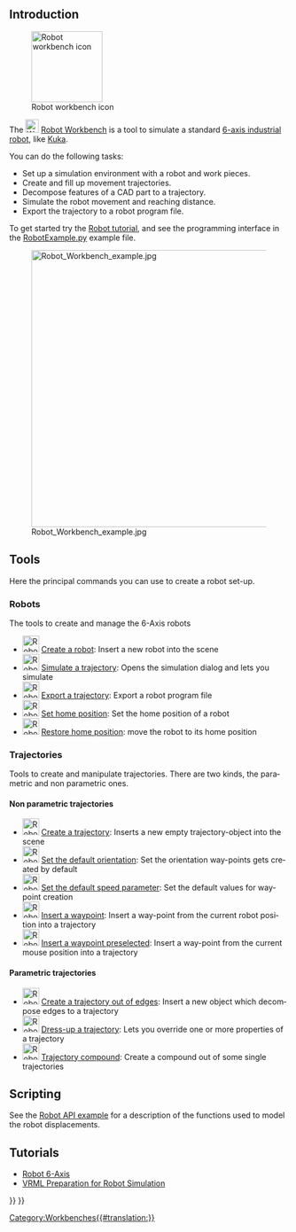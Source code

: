 <languages/>

<div lang="en" dir="ltr" class="mw-content-ltr">
{{Docnav
|[[Reverse_Engineering_Workbench|Reverse Engineering Workbench]]
|[[Sketcher_Workbench|Sketcher Workbench]]
|IconL=Workbench_Reverse_Engineering.svg
|IconR=Workbench_Sketcher.svg
}}
</div>

<div lang="en" dir="ltr" class="mw-content-ltr">
{{VeryImportantMessage|The Robot Workbench is unmaintained. If you have experience with the topic and are interested in maintaining it, please state your intention in the developer's section of the [https://forum.freecad.org FreeCAD forum].
</div>

<div lang="en" dir="ltr" class="mw-content-ltr">
The reason this workbench is still in the master source code is because this workbench is programmed in C++. If this workbench could be programmed in Python, then it could be made an [[external_workbenches|external workbench]] and it could be moved to a separate repository.
}}
</div>

<div lang="en" dir="ltr" class="mw-content-ltr">
== Introduction ==
</div>

[[Image:Workbench_Robot.svg|thumb|128px|<span lang="en" dir="ltr" class="mw-content-ltr">Robot workbench icon</span>]]

<div lang="en" dir="ltr" class="mw-content-ltr">
The [[Image:Workbench_Robot.svg|24px]] [[Robot_Workbench|Robot Workbench]] is a tool to simulate a standard [[Robot_6-Axis|6-axis industrial robot]], like [http://kuka.com/ Kuka].
</div>

<div lang="en" dir="ltr" class="mw-content-ltr">
You can do the following tasks:
* Set up a simulation environment with a robot and work pieces.
* Create and fill up movement trajectories.
* Decompose features of a CAD part to a trajectory.
* Simulate the robot movement and reaching distance.
* Export the trajectory to a robot program file.
</div>

<div lang="en" dir="ltr" class="mw-content-ltr">
To get started try the [[Robot_tutorial|Robot tutorial]], and see the programming interface in the [https://github.com/FreeCAD/FreeCAD_sf_master/blob/master/src/Mod/Robot/RobotExample.py RobotExample.py] example file.
</div>

{{TOCright}}
[[Image:Robot_Workbench_example.jpg|500px]]

<div lang="en" dir="ltr" class="mw-content-ltr">
== Tools ==
Here the principal commands you can use to create a robot set-up.
</div> 

<div lang="en" dir="ltr" class="mw-content-ltr">
=== Robots ===
The tools to create and manage the 6-Axis robots
</div>

<div lang="en" dir="ltr" class="mw-content-ltr">
* [[Image:Robot_CreateRobot.svg|30px]] [[Robot_CreateRobot|Create a robot]]: Insert a new robot into the scene
* [[Image:Robot_Simulate.svg|30px]] [[Robot_Simulate|Simulate a trajectory]]: Opens the simulation dialog and lets you simulate 
* [[Image:Robot_Export.svg|30px]] [[Robot_Export|Export a trajectory]]: Export a robot program file
* [[Image:Robot_SetHomePos.svg|30px]] [[Robot_SetHomePos|Set home position]]: Set the home position of a robot
* [[Image:Robot_RestoreHomePos.svg|30px]] [[Robot_RestoreHomePos|Restore home position]]: move the robot to its home position
</div>

<div lang="en" dir="ltr" class="mw-content-ltr">
=== Trajectories ===
Tools to create and manipulate trajectories. There are two kinds, the parametric and non parametric ones.
</div>

<div lang="en" dir="ltr" class="mw-content-ltr">
==== Non parametric trajectories ====
* [[Image:Robot_CreateTrajectory.svg|30px]] [[Robot_CreateTrajectory|Create a trajectory]]: Inserts a new empty trajectory-object into the scene
* [[Image:Robot_SetDefaultOrientation.svg|30px]] [[Robot_SetDefaultOrientation|Set the default orientation]]: Set the orientation way-points gets created by default
* [[Image:Robot_SetDefaultValues.svg|30px]] [[Robot_SetDefaultValues|Set the default speed parameter]]: Set the default values for way-point creation
* [[Image:Robot_InsertWaypoint.svg|30px]] [[Robot_InsertWaypoint|Insert a waypoint]]: Insert a way-point from the current robot position into a trajectory
* [[Image:Robot_InsertWaypointPre.svg|30px]] [[Robot_InsertWaypointPre|Insert a waypoint preselected]]: Insert a way-point from the current mouse position into a trajectory
</div>

<div lang="en" dir="ltr" class="mw-content-ltr">
==== Parametric trajectories ====
* [[Image:Robot_Edge2Trac.svg|30px]] [[Robot_Edge2Trac|Create a trajectory out of edges]]: Insert a new object which decompose edges to a trajectory
* [[Image:Robot_TrajectoryDressUp.svg|30px]] [[Robot_TrajectoryDressUp|Dress-up a trajectory]]: Lets you override one or more properties of a trajectory
* [[Image:Robot_TrajectoryCompound.svg|30px]] [[Robot_TrajectoryCompound|Trajectory compound]]: Create a compound out of some single trajectories
</div>

<div lang="en" dir="ltr" class="mw-content-ltr">
== Scripting ==
</div>

<div lang="en" dir="ltr" class="mw-content-ltr">
See the [[Robot_API_example|Robot API example]] for a description of the functions used to model the robot displacements.
</div>

<div lang="en" dir="ltr" class="mw-content-ltr">
== Tutorials ==
* [[Robot 6-Axis|Robot 6-Axis]]
* [[VRML Preparation for Robot Simulation|VRML Preparation for Robot Simulation]]
</div>


<div class="mw-translate-fuzzy">
{{docnav/id|Arch Workbench/id|Macros/id}}
</div>

{{Robot Tools navi{{#translation:}}}}
{{Userdocnavi{{#translation:}}}}
[[Category:Workbenches{{#translation:}}]]